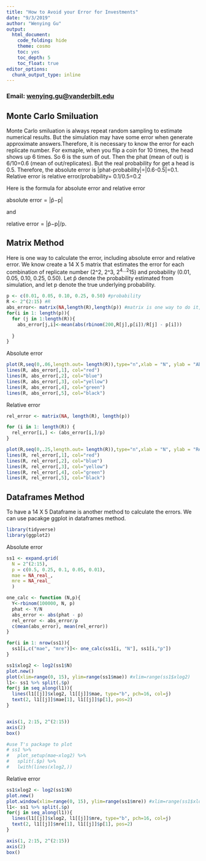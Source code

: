 ```yaml
---
title: "How to Avoid your Error for Investments"
date: "9/3/2019"
author: "Wenying Gu"
output:
  html_document:
    code_folding: hide
    theme: cosmo
    toc: yes
    toc_depth: 5
    toc_float: true
editor_options: 
  chunk_output_type: inline
---
```

### Email: [wenying.gu@vanderbilt.edu]()

## Monte Carlo Smiluation
Monte Carlo smiluation is always repeat random sampling to estimate numerical results. But the simulation may have some error when generate approximate answers.Therefore, it is necessary to know the error for each replicate number. For exmaple, when you flip a coin for 10 times, the head shows up 6 times. So 6 is the sum of out. Then the phat (mean of out) is 6/10=0.6 (mean of out/replicates). But the real probability for get a head is 0.5. Therefore, the absolute error is |phat-probability|=|0.6-0.5|=0.1. Relative error is relative error/probability= 0.1/0.5=0.2

Here is the formula for absolute error and relative error

absolute error = |p̂−p|

and

relative error = |p̂−p|/p.


## Matrix Method
Here is one way to calculate the error, including absolute error and relative error. We know create a 14 X 5 matrix that estimates the error for each combination of replicate number (2^2, 2^3, 2^4...2^15) and probability (0.01, 0.05, 0.10, 0.25, 0.50). Let p̂ denote the probability estimated from simulation, and let p denote the true underlying probability. 

```r
p <- c(0.01, 0.05, 0.10, 0.25, 0.50) #probability 
R <- 2^(2:15) #R
abs_error<- matrix(NA,length(R),length(p)) #matrix is one way to do it, also try dataframes later.  
for(i in 1: length(p)){
  for (j in 1:length(R)){
    abs_error[j,i]<-mean(abs(rbinom(200,R[j],p[i])/R[j] - p[i]))
    
  }
}

```

Absolute error 

```r


plot(R,seq(0,.06,length.out= length(R)),type="n",xlab = "N", ylab = "Absolute Error")
lines(R, abs_error[,1], col="red")
lines(R, abs_error[,2], col="blue")
lines(R, abs_error[,3], col="yellow")
lines(R, abs_error[,4], col="green")
lines(R, abs_error[,5], col="black")


```


Relative error 

```r
rel_error <- matrix(NA, length(R), length(p))

for (i in 1: length(R)) {
  rel_error[i,] <- (abs_error[i,]/p)
}

plot(R,seq(0,.25,length.out= length(R)),type="n",xlab = "N", ylab = "Relative Error")
lines(R, rel_error[,1], col="red")
lines(R, rel_error[,2], col="blue")
lines(R, rel_error[,3], col="yellow")
lines(R, rel_error[,4], col="green")
lines(R, rel_error[,5], col="black")

```




## Dataframes Method

To have a 14 X 5 Dataframe is another method to calculate the errors. We can use pacakge ggplot in dataframes method. 
```r
library(tidyverse)
library(ggplot2)
```

Absolute error
```r
ss1 <- expand.grid(
  N = 2^(2:15),
  p = c(0.5, 0.25, 0.1, 0.05, 0.01),
  mae = NA_real_,
  mre = NA_real_
  ) 

one_calc <- function (N,p){
  Y<-rbinom(100000, N, p)
  phat <- Y/N
  abs_error <- abs(phat - p)
  rel_error <- abs_error/p
  c(mean(abs_error), mean(rel_error))
}

for(i in 1: nrow(ss1)){
  ss1[i,c("mae", "mre")]<- one_calc(ss1[i, "N"], ss1[i,"p"])
}

ss1$xlog2 <- log2(ss1$N)
plot.new()
plot(xlim=range(0, 15), ylim=range(ss1$mae)) #xlim=range(ss1$xlog2)
l1<- ss1 %>% split(.$p)
for(j in seq_along(l1)){
  lines(l1[[j]]$xlog2, l1[[j]]$mae, type="b", pch=16, col=j)
  text(2, l1[[j]]$mae[1], l1[[j]]$p[1], pos=2)
}


axis(1, 2:15, 2^(2:15))
axis(2)
box()

#use T's package to plot 
# ss1 %>%
#   plot_setup(mae~xlog2) %>%
#   split(.$p) %>%
#   lwith(lines(xlog2,))
```

Relative error 
```r
ss1$xlog2 <- log2(ss1$N)
plot.new()
plot.window(xlim=range(0, 15), ylim=range(ss1$mre)) #xlim=range(ss1$xlog2)
l1<- ss1 %>% split(.$p)
for(j in seq_along(l1)){
  lines(l1[[j]]$xlog2, l1[[j]]$mre, type="b", pch=16, col=j)
  text(2, l1[[j]]$mre[1], l1[[j]]$p[1], pos=2)
}

axis(1, 2:15, 2^(2:15))
axis(2)
box()
```

